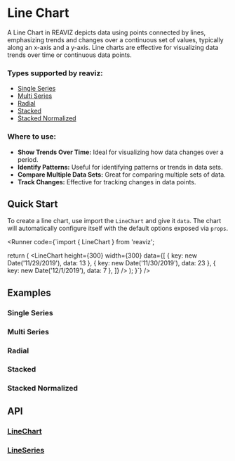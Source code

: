
# Line Chart

A Line Chart in REAVIZ depicts data using points connected by lines, emphasizing trends and changes over a continuous set of values, 
typically along an x-axis and a y-axis. Line charts are effective for visualizing data trends over time or continuous data points.

### Types supported by reaviz:

- [Single Series](/docs/charts/line-chart#single-series)
- [Multi Series](/docs/charts/line-chart#multi-series)
- [Radial](/docs/charts/line-chart#radial)
- [Stacked](/docs/charts/line-chart#stacked)
- [Stacked Normalized](/docs/charts/line-chart#stacked-normalized)

### Where to use:

- **Show Trends Over Time:** Ideal for visualizing how data changes over a period.
- **Identify Patterns:** Useful for identifying patterns or trends in data sets.
- **Compare Multiple Data Sets:** Great for comparing multiple sets of data.
- **Track Changes:** Effective for tracking changes in data points.

## Quick Start
To create a line chart, use import the `LineChart` and give it `data`. The chart
will automatically configure itself with the default options exposed via `props`.

<Runner code={`import { LineChart } from 'reaviz';

  return (
    <LineChart
      height={300}
      width={300}
      data={[
        { key: new Date('11/29/2019'), data: 13 },
        { key: new Date('11/30/2019'), data: 23 },
        { key: new Date('12/1/2019'), data: 7 },
      ]}
    />
  );
}`}
/>

## Examples

### Single Series
<StoryRenderer path="components/LineChartSingleSeries.story.tsx" name="Simple" storybookKey="charts-line-chart-single-series--simple" />

### Multi Series
<StoryRenderer path="components/LineChartMultiSeries.story.tsx" name="_Simple" storybookKey="charts-line-chart-multi-series--simple" />

### Radial
<StoryRenderer path="components/RadialLineChart.story.tsx" name="Simple" storybookKey="charts-line-chart-radial--simple" />

### Stacked
<StoryRenderer path="components/LineChartMultiSeries.story.tsx" name="Stacked" storybookKey="charts-line-chart-multi-series--stacked" />

### Stacked Normalized
<StoryRenderer path="components/LineChartMultiSeries.story.tsx" name="StackedNormalized" storybookKey="charts-line-chart-multi-series--stacked-normalized" />

## API
### [LineChart](https://github.com/reaviz/reaviz/blob/master/src/AreaChart/AreaChart.tsx)
<PropsTable name="LineChart" />

### [LineSeries](https://github.com/reaviz/reaviz/blob/master/src/AreaChart/AreaSeries/AreaSeries.tsx)
<PropsTable name="LineSeries" />

